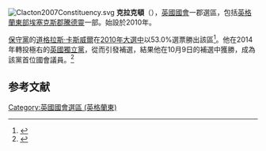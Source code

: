 [[File:Clacton2007Constituency.svg|right]]
'''克拉克頓'''（{{lang-en|Clacton}}），[[英國|英國]][[英國國會|國會]]一郡選區，包括[[英格蘭|英格蘭]][[英格蘭東|東部]][[埃塞克斯郡|埃塞克斯郡]][[騰德靈|騰德靈]]一部。始設於2010年。

[[保守黨_(英國)|保守黨]]的[[道格拉斯·卡斯威爾|道格拉斯·卡斯威爾]]在[[2010年英國大選|2010年大選中]]以53.0%選票勝出該區<ref name="">{{cite news
|publisher=[[英國廣播公司|英國廣播公司]]
|date=2010年5月7日
|title=Election 2010/Constituency/Clacton
|url=http://news.bbc.co.uk/1/shared/election2010/results/constituency/b14.stm
|accessdate=2010年6月18日
|archive-date=2020年4月30日
|archive-url=https://web.archive.org/web/20200430180947/http://news.bbc.co.uk/2/shared/election2010/results/constituency/b14.stm
|dead-url=no
}}</ref>。他在2014年轉投極右的[[英國獨立黨|英國獨立黨]]，從而引發補選，結果他在10月9日的補選中獲勝，成為該黨首位國會議員。<ref>{{Cite web |url=http://www.bbc.com/news/uk-politics-29549414 |title=UKIP gains first elected MP with Clacton by-election win |accessdate=2014-10-10 |archive-date=2020-12-06 |archive-url=https://web.archive.org/web/20201206201658/https://www.bbc.com/news/uk-politics-29549414 |dead-url=no }}</ref>

==参考文献==
<div class="references-small">
<references></references>
</div>
{{DEFAULTSORT:Clacton (UK Parliament constituency)}}
[[Category:英國國會選區_(英格蘭東)|Category:英國國會選區 (英格蘭東)]]